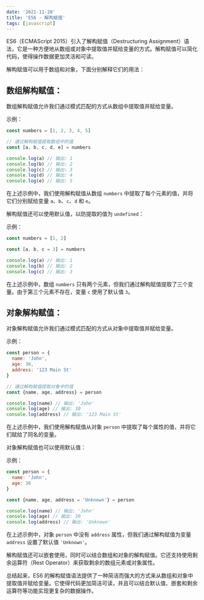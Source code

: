 ```yaml
---
date: '2021-11-20'
title: 'ES6 - 解构赋值'
tags: [javascript]
---
```


ES6（ECMAScript 2015）引入了解构赋值（Destructuring Assignment）语法，它是一种方便地从数组或对象中提取值并赋给变量的方式。解构赋值可以简化代码，使得操作数据更加灵活和可读。

解构赋值可以用于数组和对象，下面分别解释它们的用法：

## 数组解构赋值：

数组解构赋值允许我们通过模式匹配的方式从数组中提取值并赋给变量。

示例：

```javascript
const numbers = [1, 2, 3, 4, 5]

// 通过解构赋值提取数组中的值
const [a, b, c, d, e] = numbers

console.log(a) // 输出: 1
console.log(b) // 输出: 2
console.log(c) // 输出: 3
console.log(d) // 输出: 4
console.log(e) // 输出: 5
```

在上述示例中，我们使用解构赋值从数组 `numbers` 中提取了每个元素的值，并将它们分别赋给变量 `a`、`b`、`c`、`d` 和 `e`。

解构赋值还可以使用默认值，以防提取的值为 `undefined`：

示例：

```javascript
const numbers = [1, 2]

const [a, b, c = 3] = numbers

console.log(a) // 输出: 1
console.log(b) // 输出: 2
console.log(c) // 输出: 3
```

在上述示例中，数组 `numbers` 只有两个元素，但我们通过解构赋值提取了三个变量。由于第三个元素不存在，变量 `c` 使用了默认值 `3`。

## 对象解构赋值：

对象解构赋值允许我们通过模式匹配的方式从对象中提取值并赋给变量。

示例：

```javascript
const person = {
  name: 'John',
  age: 30,
  address: '123 Main St'
}

// 通过解构赋值提取对象中的值
const {name, age, address} = person

console.log(name) // 输出: 'John'
console.log(age) // 输出: 30
console.log(address) // 输出: '123 Main St'
```

在上述示例中，我们使用解构赋值从对象 `person` 中提取了每个属性的值，并将它们赋给了同名的变量。

对象解构赋值也可以使用默认值：

示例：

```javascript
const person = {
  name: 'John',
  age: 30
}

const {name, age, address = 'Unknown'} = person

console.log(name) // 输出: 'John'
console.log(age) // 输出: 30
console.log(address) // 输出: 'Unknown'
```

在上述示例中，对象 `person` 中没有 `address` 属性，但我们通过解构赋值为变量 `address` 设置了默认值 `'Unknown'`。

解构赋值还可以嵌套使用，同时可以结合数组和对象的解构赋值。它还支持使用剩余运算符（Rest Operator）来获取剩余的数组元素或对象属性。

总结起来，ES6 的解构赋值语法提供了一种简洁而强大的方式来从数组和对象中提取值并赋给变量。它使得代码更加简洁可读，并且可以结合默认值、嵌套和剩余运算符等功能实现更复杂的数据操作。

